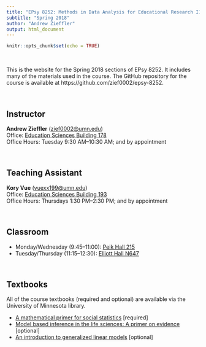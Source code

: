 ```yaml
---
title: "EPsy 8252: Methods in Data Analysis for Educational Research II"
subtitle: "Spring 2018"
author: "Andrew Zieffler"
output: html_document
---
```


```r
knitr::opts_chunk$set(echo = TRUE)
```

<br />

This is the website for the Spring 2018 sections of EPsy 8252. It includes many of the materials used in the course. The GitHub repository for the course is available at https://github.com/zief0002/epsy-8252.

<br />

## Instructor

**Andrew Zieffler** ([zief0002@umn.edu](mailto://zief0002@umn.edu)) <br />
Office: [Education Sciences Building 178](https://www.google.com/maps/place/Education+Sciences+Building/@44.9784043,-93.2394586,15z/data=!4m2!3m1!1s0x0:0x45656dac481b9150)  <br />
Office Hours: Tuesday 9:30 AM&ndash;10:30 AM; and by appointment

<br />

## Teaching Assistant

**Kory Vue** ([vuexx199@umn.edu](mailto://vuexx199@umn.edu))  <br />
Office: [Education Sciences Building 193](https://www.google.com/maps/place/Education+Sciences+Building/@44.9784043,-93.2394586,15z/data=!4m2!3m1!1s0x0:0x45656dac481b9150)  <br />
Office Hours: Thursdays 1:30 PM&ndash;2:30 PM; and by appointment

<br />

## Classroom

- Monday/Wednesday (9:45&ndash;11:00): [Peik Hall 215](http://campusmaps.umn.edu/peik-hall)
- Tuesday/Thursday (11:15&ndash;12:30): [Elliott Hall N647](http://campusmaps.umn.edu/elliott-hall)

<br />

## Textbooks

All of the course textbooks (required and optional) are available via the University of Minnesota library.

- [A mathematical primer for social statistics](http://dx.doi.org.ezp1.lib.umn.edu/10.4135/9781412983228) [required]
- [Model based inference in the life sciences: A primer on evidence](http://login.ezproxy.lib.umn.edu/login?url=http://link.springer.com/10.1007/978-0-387-74075-1) [optional]
- [An introduction to generalized linear models](http://login.ezproxy.lib.umn.edu/login?url=http://methods.sagepub.com/book/an-introduction-to-generalized-linear-models) [optional]

<br />
